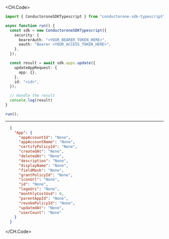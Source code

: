 
<CH.Code>
```typescript Update.ts
import { ConductoroneSDKTypescript } from "conductorone-sdk-typescript";

async function run() {
  const sdk = new ConductoroneSDKTypescript({
    security: {
      bearerAuth: "<YOUR_BEARER_TOKEN_HERE>",
      oauth: "Bearer <YOUR_ACCESS_TOKEN_HERE>",
    },
  });

  const result = await sdk.apps.update({
    updateAppRequest: {
      app: {},
    },
    id: "<id>",
  });

  // Handle the result
  console.log(result)
}

run();
```
---

```json Example Response
  {
    "App": {
      "appAccountId": "None",
      "appAccountName": "None",
      "certifyPolicyId": "None",
      "createdAt": "None",
      "deletedAt": "None",
      "description": "None",
      "displayName": "None",
      "fieldMask": "None",
      "grantPolicyId": "None",
      "iconUrl": "None",
      "id": "None",
      "logoUri": "None",
      "monthlyCostUsd": 0,
      "parentAppId": "None",
      "revokePolicyId": "None",
      "updatedAt": "None",
      "userCount": "None"
    }
  }
```
</CH.Code>
